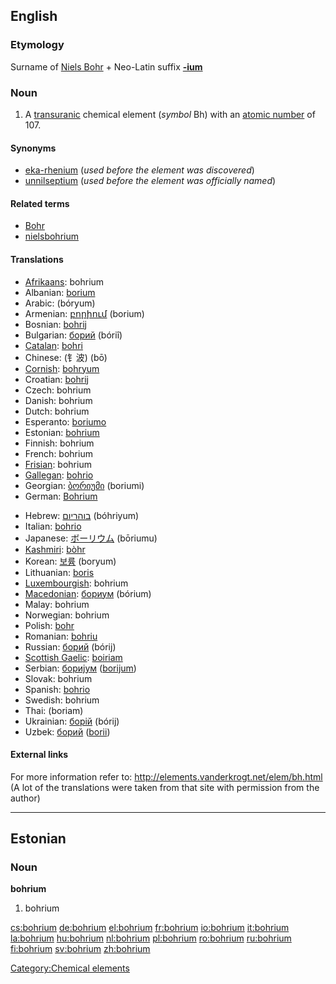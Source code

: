 {{see|Bohrium}}
==English==
{{elements|Bh|seaborgium|Sg|hassium|Hs}}

===Etymology===
Surname of [[w:Niels Bohr|Niels Bohr]] + Neo-Latin suffix '''[[-ium]]'''

===Noun===
{{en-noun|-}}
{{wikipedia}}

# A [[transuranic]] chemical element (''symbol'' Bh) with an [[atomic number]] of 107.

====Synonyms====
*[[eka-rhenium]] (''used before the element was discovered'')
*[[unnilseptium]] (''used before the element was officially named'')

====Related terms====
*[[w:Niels Bohr|Bohr]]
*[[nielsbohrium]]

====Translations====
{{top}}
*[[Afrikaans]]: bohrium
*Albanian: [[borium]]
*Arabic: {{ARchar|[[بوريوم]]}} (bóryum) {{m}}
*Armenian: [[բորիում]] (borium)
*Bosnian: [[bohrij]]
*Bulgarian: [[борий]] (bóriî) {{m}}
*[[Catalan]]: [[bohri]]
*Chinese: (钅波) (bō)
*[[Cornish]]: [[bohryum]]
*Croatian: [[bohrij]]
*Czech: bohrium
*Danish: bohrium
*Dutch: bohrium {{n}}
*Esperanto: [[boriumo]]
*Estonian: [[#Estonian|bohrium]]
*Finnish: bohrium
*French: bohrium {{m}}
*[[Frisian]]: bohrium
*[[Gallegan]]: [[bohrio]]
*Georgian: [[ბორიუმი]] (boriumi)
*German: [[Bohrium]] {{n}}
{{mid}}
*Hebrew: [[בוהריום]] (bóhriyum)
*Italian: [[bohrio]] {{m}}
*Japanese: [[ボーリウム]] (bōriumu)
*[[Kashmiri]]: [[bòhr]]
*Korean: [[보륨]] (boryum)
*Lithuanian: [[boris]]
*[[Luxembourgish]]: bohrium
*[[Macedonian]]: [[бориум]] (bórium) {{m}}
*Malay: bohrium
*Norwegian: bohrium
*Polish: [[bohr]] {{m}}
*Romanian: [[bohriu]] {{n}}
*Russian: [[борий]] (bórij) {{m}}
*[[Scottish Gaelic]]: [[boiriam]]
*Serbian: [[бориjум]] ([[borijum]]) {{m}}
*Slovak: bohrium
*Spanish: [[bohrio]] {{m}}
*Swedish: bohrium
*Thai: {{THchar|[[มอหเรียม]]}} (boriam)
*Ukrainian: [[борiй]] (bórij) {{m}}
*Uzbek: [[борий]] ([[borii]])
{{bottom}}

====External links====
For more information refer to:
http://elements.vanderkrogt.net/elem/bh.html
(A lot of the translations were taken from that site with permission from the author)

[[Category:Chemical elements]]

----

==Estonian==

===Noun===
'''bohrium'''

# bohrium {{et-chemical element}}

[[cs:bohrium]]
[[de:bohrium]]
[[el:bohrium]]
[[fr:bohrium]]
[[io:bohrium]]
[[it:bohrium]]
[[la:bohrium]]
[[hu:bohrium]]
[[nl:bohrium]]
[[pl:bohrium]]
[[ro:bohrium]]
[[ru:bohrium]]
[[fi:bohrium]]
[[sv:bohrium]]
[[zh:bohrium]]